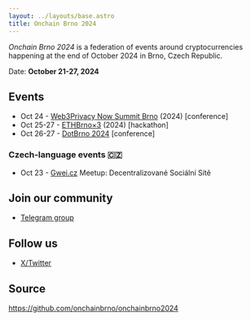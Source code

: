 ```yaml
---
layout: ../layouts/base.astro
title: Onchain Brno 2024
---
```


*Onchain Brno 2024* is a federation of events around cryptocurrencies happening at the end of October 2024 in Brno, Czech Republic.

Date: **October 21-27, 2024**

## Events

* Oct 24 - [Web3Privacy Now Summit Brno](https://lu.ma/w3pn-summit-brno1) (2024) [conference]
* Oct 25-27 - [ETHBrno×3](https://twitter.com/ethbrno) (2024) [hackathon]
* Oct 26-27 - [DotBrno 2024](https://dotbrno.xyz) [conference]

### Czech-language events 🇨🇿
* Oct 23 - [Gwei.cz](https://gwei.cz) Meetup: Decentralizované Sociální Sítě

## Join our community

* [Telegram group](https://t.me/OnchainBrno)

## Follow us

* [X/Twitter](https://twitter.com/OnchainBrno)

## Source

https://github.com/onchainbrno/onchainbrno2024
